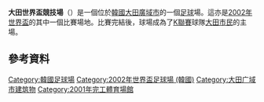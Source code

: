 {{Infobox venue 
| stadium_name = 大田世界盃競技場
| image = Daejeon World Cup Stadium.JPG
| nickname = Purple Arena
| location = {{KOR}}[[大田廣域市|大田廣域市]][[儒城區|儒城區]]世界盃大路32號
| broke_ground = 1998年12月
| opened = 2001年9月13日<ref>{{cite web|url=http://www.worldofstadiums.com/asia/korea/daejeon-world-cup-stadium/|title=Daejeon World Cup Stadium|publisher=|accessdate=2017-05-09|archive-date=2016-09-22|archive-url=https://web.archive.org/web/20160922210001/http://www.worldofstadiums.com/asia/korea/daejeon-world-cup-stadium/|dead-url=yes}}</ref>
| renovated = 
| closed =
| demolished = 
| owner = 
| operator = 大田廣域市
| surface = [[草地|天然草皮]]
| construction_cost = 143.9 billion [[South_Korean_won|won]]
| architect =
| former_names =
| coordinates = {{coord|36.365139|127.325167|type:landmark|display=inline}}
| tenants = [[大田韓亞市民足球俱樂部|大田韓亞市民]] (2002–至今)
| seating_capacity = 40,535 
}}
{{Infobox Korean name
|hangul=대전월드컵경기장
|hanja=大田월드컵競技場
|rr=Daejeon Woldeukeop Gyeonggijang
|mr=Taejŏn Wŏltŭk'ŏp Kyŏnggijang
}}
'''大田世界盃競技場'''（{{lang-ko|대전월드컵경기장}}）是一個位於[[韓國|韓國]][[大田廣域市|大田廣域市]]的一個[[足球|足球]]場。這亦是[[2002年世界盃|2002年世界盃]]的其中一個比賽場地。比賽完結後，球場成為了[[K聯賽|K聯賽]]球隊[[大田市民|大田市民]]的主場。

==參考資料==
{{Reflist}}
{{coord|36|21|54.5|N|127|19|30.6|E|type:landmark|display=title}}

{{2002 FIFA World Cup stadiums}}

[[Category:韓國足球場|Category:韓國足球場]]
[[Category:2002年世界盃足球場_(韓國)|Category:2002年世界盃足球場 (韓國)]]
[[Category:大田广域市建筑物|Category:大田广域市建筑物]]
[[Category:2001年完工體育場館|Category:2001年完工體育場館]]